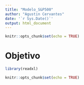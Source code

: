 ---
title: "Modelo_S&P500"
author: "Agustin Cervantes"
date: '`r Sys.Date()`'
output: html_document
---

```{r setup, include=FALSE}
knitr::opts_chunk$set(echo = TRUE)
```

# Objetivo 

```{r 1}
library(readxl)

```


```{r 1}
knitr::opts_chunk$set(echo = TRUE)
```



